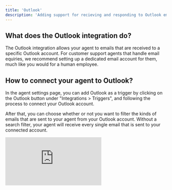 ```yaml
---
title: 'Outlook'
description: 'Adding support for recieving and responding to Outlook emails.'
---
```


## What does the Outlook integration do?

The Outlook integration allows your agent to emails that are received to a specific Outlook account. For customer support agents that handle email equiries, we recommend setting up a dedicated email account for them, much like you would for a human employee.

## How to connect your agent to Outlook?

In the agent settings page, you can add Outlook as a trigger by clicking on the Outlook button under "Integrations > Triggers", and following the process to connect your Outlook account.

After that, you can choose whether or not you want to filter the kinds of emails that are sent to your agent from your Outlook account. Without a search filter, your agent will receive every single email that is sent to your connected account.

<div
  style={{
    width: '100%',
    position: 'relative',
    paddingTop: '56.25%',
  }}>
  <iframe
    src="https://app.supademo.com/embed/clxwqnw9o0yzg12o20k8u7wdf"
    frameBorder="0"
    title="Create an agent from scratch on Relevance AI"
    allow="clipboard-write"
    webkitallowfullscreen="true"
    mozallowfullscreen="true"
    allowfullscreen
    style={{
      position: 'absolute',
      top: 0,left: 0, width: '100%', height: '100%',
      border: '3px solid #5E43CE',
      borderRadius: '10px',
    }}/>
</div>

### Filter options

If you don't add a search filter, your agent will receive every email that is sent to the connected Outlook account, which might me what you want if your agent has a dedicated email account.

Below is a table of different search filters you can use, which is also how you filter emails in your Outlook search field. Full docs for this can be found in Microsoft's [Search Query Parameter page](https://learn.microsoft.com/en-us/graph/search-query-parameter?tabs=http):

<img src="/images/search-query-params.png" />

This is how you would use them in the Relevance Filter emails by search field:

<img src="/images/search-filter-agent.png" />

- "subject: ask us anything" - The subject line contains the phrase "ask us anything".
- "body: book a demo" - The body of the email contains the phrase "book a demo".
- "from:*apple.com" - Only emails sent from the apple.com domain.
- "hasAttachments: true" - Only emails that have attachments.
- "receiived: 07/23/2018 - Only emails received on this date.

## How to respond to emails received from Outlook?

Once your agent has started receiving emails (it can take up to half an hour for the first one to come through), you can build a tool that uses the built-in "Send Email (Outlook)" tool to get your agent to start responding to them.

<div
  style={{
    width: '100%',
    position: 'relative',
    paddingTop: '56.25%',
  }}>
  <iframe
    src="https://app.supademo.com/embed/clxo7u90i3ulat2oeyifng8eh"
    frameBorder="0"
    title="Create an agent from scratch on Relevance AI"
    allow="clipboard-write"
    webkitallowfullscreen="true"
    mozallowfullscreen="true"
    allowfullscreen
    style={{
      position: 'absolute',
      top: 0,left: 0, width: '100%', height: '100%',
      border: '3px solid #5E43CE',
      borderRadius: '10px',
    }}/>
</div>

Once you have created this tool, equip your agent with it by opening your agent settings, clicking on "Tools" -> "Add tools", then search for the send email tool you created and add it. 

We recommend setting the tool permissions to "approval mode" so that your agent always asks for permission before it sends a message to your customers. You can set it to autopilot once you're happy with how it responds, which will usually take a few rounds of iterating your prompt.

<img src="/images/send-email-outlook.png" />

### Tell your agent how it should respond

Once your agent is receiving emails, and has been equipped with your custom "Send email" tool, it's time for you to tell your agent how you want it to respond. You can do this by writing a prompt in the "core instructions" section of your agent settings.

This is an example of a prompt that guides our agent to handle customer questions over email, using four custom tools we built:

<img src="/images/email-follow-up-prompt.png" />

<Tip>
You can use the "/" command to reference specific tools you want your agent to use within your prompt.
</Tip>

This entire FAQ follow-up email agent is available for you to [clone as a template, or build from scratch here](https://relevanceai.com/agent-templates/email-faq-follow-up-agent).


## How to remove the integration?

You can remove the Outlook integration by opening your agent settings, clicking the 3 dots menu next to your connected Outlook trigger, and clicking "Remove". Once you've done that, your agent will no longer receive emails.

<img src="/images/remove-outlook-integration.png" />